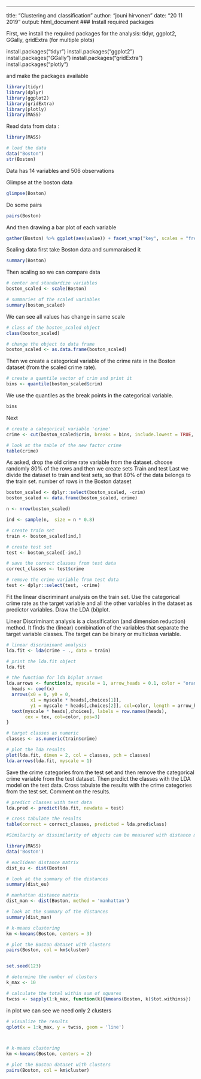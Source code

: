 ---
title: "Clustering and classification"
author: "jouni hirvonen"
date: "20 11 2019"
output: html_document
### Install required packages

First, we install the required packages for the analysis: tidyr, ggplot2, GGally, gridExtra (for multiple plots)



install.packages("tidyr")
install.packages("ggplot2")
install.packages("GGally")
install.packages("gridExtra")
install.packages("plotly")

and make the packages available

 ```r

library(tidyr)
library(dplyr)
library(ggplot2)
library(gridExtra)
library(plotly)
library(MASS)

```


Read data from data :

```r
library(MASS)

# load the data
data("Boston")
str(Boston)
```
Data has  14 variables and 506 observations

Glimpse at the boston data
```r
glimpse(Boston) 
```

Do some pairs 
```r
pairs(Boston)
```

And then drawing a bar plot of each variable

```r
gather(Boston) %>% ggplot(aes(value)) + facet_wrap("key", scales = "free") + geom_bar()
```

Scaling data first take Boston data and summaraised it

```r
summary(Boston)
```

Then  scaling so we can compare data
```r
# center and standardize variables
boston_scaled <- scale(Boston)

# summaries of the scaled variables
summary(boston_scaled)

```
We can see all values has change in same scale

```r
# class of the boston_scaled object
class(boston_scaled)

# change the object to data frame
boston_scaled <- as.data.frame(boston_scaled)
```

Then we create a categorical variable of the crime rate in the Boston dataset (from the scaled crime rate).

```r
# create a quantile vector of crim and print it
bins <- quantile(boston_scaled$crim)
```

We use the quantiles as the break points in the categorical variable. 

```r
bins
```

Next 
```r
# create a categorical variable 'crime'
crime <- cut(boston_scaled$crim, breaks = bins, include.lowest = TRUE, labels = c("low", "med_low", "med_high", "high"))

# look at the table of the new factor crime
table(crime)

```

As asked, drop the old crime rate variable from the dataset. 
choose randomly 80% of the rows and then we create sets Train and test
Last we divide the dataset to train and test sets, so that 80% of the data belongs to the train set.
number of rows in the Boston dataset 
```r
boston_scaled <- dplyr::select(boston_scaled, -crim)
boston_scaled <- data.frame(boston_scaled, crime)

n <- nrow(boston_scaled)

ind <- sample(n,  size = n * 0.8)

# create train set
train <- boston_scaled[ind,]

# create test set 
test <- boston_scaled[-ind,]

# save the correct classes from test data
correct_classes <- test$crime

# remove the crime variable from test data
test <- dplyr::select(test, -crime)

```

Fit the linear discriminant analysis on the train set. Use the categorical crime rate as the target variable and all the other variables in the dataset as predictor variables. Draw the LDA (bi)plot. 

Linear Discriminant analysis is a classification (and dimension reduction) method. 
It finds the (linear) combination of the variables that separate the target variable classes.
The target can be binary or multiclass variable.

```r
# linear discriminant analysis
lda.fit <- lda(crime ~ ., data = train)

# print the lda.fit object
lda.fit

# the function for lda biplot arrows
lda.arrows <- function(x, myscale = 1, arrow_heads = 0.1, color = "orange", tex = 0.75, choices = c(1,2)){
  heads <- coef(x)
  arrows(x0 = 0, y0 = 0, 
         x1 = myscale * heads[,choices[1]], 
         y1 = myscale * heads[,choices[2]], col=color, length = arrow_heads)
  text(myscale * heads[,choices], labels = row.names(heads), 
       cex = tex, col=color, pos=3)
}

# target classes as numeric
classes <- as.numeric(train$crime)

# plot the lda results
plot(lda.fit, dimen = 2, col = classes, pch = classes)
lda.arrows(lda.fit, myscale = 1)
```

Save the crime categories from the test set and then remove the categorical crime variable from the test dataset. Then predict the classes with the LDA model on the test data. Cross tabulate the results with the crime categories from the test set. Comment on the results.

```r


# predict classes with test data
lda.pred <- predict(lda.fit, newdata = test)

# cross tabulate the results
table(correct = correct_classes, predicted = lda.pred$class)

#Similarity or dissimilarity of objects can be measured with distance measures. There are many different measures for different types of data.

library(MASS)
data('Boston')

# euclidean distance matrix
dist_eu <- dist(Boston)

# look at the summary of the distances
summary(dist_eu)

# manhattan distance matrix
dist_man <- dist(Boston, method = 'manhattan')

# look at the summary of the distances
summary(dist_man)

# k-means clustering
km <-kmeans(Boston, centers = 3)

# plot the Boston dataset with clusters
pairs(Boston, col = km$cluster)


set.seed(123)

# determine the number of clusters
k_max <- 10

# calculate the total within sum of squares
twcss <- sapply(1:k_max, function(k){kmeans(Boston, k)$tot.withinss})

```
in plot we can see we need only 2 clusters 

```r


# visualize the results
qplot(x = 1:k_max, y = twcss, geom = 'line')



# k-means clustering
km <-kmeans(Boston, centers = 2)

# plot the Boston dataset with clusters
pairs(Boston, col = km$cluster)

```